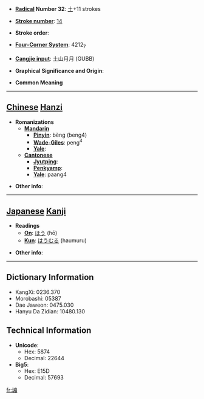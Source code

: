 * '''[[Wiktionary:Chinese radical index| Radical]] Number 32''': [[Wiktionary:Chinese radical index 土|土]]+11 strokes

* '''[[Wiktionary:Chinese total strokes index|Stroke number]]''': [[Wiktionary:Chinese total strokes index 14|14]]

* '''Stroke order''': 

* '''[[Wiktionary:Chinese four corner index|Four-Corner System]]''': 4212<sub>7</sub>

* '''[[Wiktionary:Chinese Cangjie index|Cangjie input]]''': 土山月月 (GUBB)

* '''Graphical Significance and Origin''': 

* '''Common Meaning'''

----

== [[Chinese]] [[Hanzi]] ==

* '''Romanizations'''
** '''[[Mandarin]]'''
*** '''[[Pinyin]]''': bèng (beng4)
*** '''[[Wade-Giles]]''': peng<sup>4</sup>
*** '''[[Yale]]''': 
** '''[[Cantonese]]'''
*** '''[[Jyutping]]''':
*** '''[[Penkyamp]]''': 
*** '''[[Yale]]''': paang4

* '''Other info''': 

----

== [[Japanese]] [[Kanji]] ==

* '''Readings'''
** '''[[On]]''': [[ほう]] (hō)
** '''[[Kun]]''': [[はうむる]] (haumuru)

* '''Other info''':  

----

== Dictionary Information ==

* KangXi: 0236.370
* Morobashi: 05387
* Dae Jaweon: 0475.030
* Hanyu Da Zidian: 10480.130

== Technical Information ==

* '''Unicode''':
** Hex: 5874
** Decimal: 22644
* '''Big5''':
** Hex: E15D
** Decimal: 57693

[[fr:塴]]
